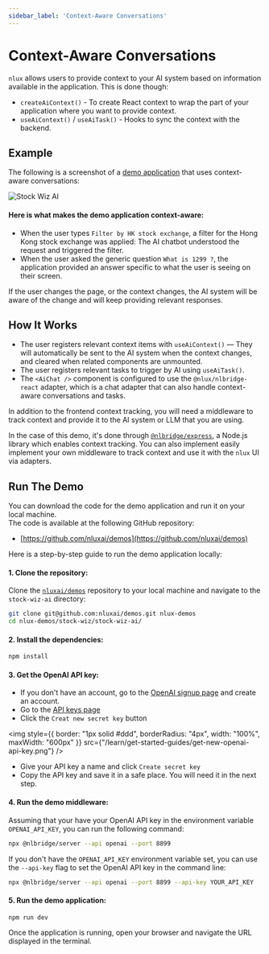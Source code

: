 ```yaml
---
sidebar_label: 'Context-Aware Conversations'
---
```


# Context-Aware Conversations

`nlux` allows users to provide context to your AI system based on information available
in the application. This is done though:

* `createAiContext()` - To create React context to wrap the part of your application where you want to provide context.
* `useAiContext()` / `useAiTask()` - Hooks to sync the context with the backend.

## Example

The following is a screenshot of a [demo application](https://github.com/nluxai/demos) that uses context-aware conversations:

![Stock Wiz AI](/examples/demo-screens/stock-ai-screen-in-action.png)

#### Here is what makes the demo application context-aware:

* When the user types `Filter by HK stock exchange`, a filter for the Hong Kong stock exchange was applied: The AI
chatbot understood the request and triggered the filter.
* When the user asked the generic question `What is 1299 ?`, the application provided an answer specific to what
the user is seeing on their screen.

If the user changes the page, or the context changes, the AI system will be aware of the change and will keep
providing relevant responses.

## How It Works

* The user registers relevant context items with `useAiContext()` — They will automatically be sent to the AI system
when the context changes, and cleared when related components are unmounted.
* The user registers relevant tasks to trigger by AI using `useAiTask()`.
* The `<AiChat />` component is configured to use the `@nlux/nlbridge-react` adapter, which is a chat adapter that
can also handle context-aware conversations and tasks.

In addition to the frontend context tracking, you will need a middleware to track context and provide it to the AI
system or LLM that you are using.

In the case of this demo, it's done through
[`@nlbridge/express`](https://www.npmjs.com/package/@nlbridge/express), a Node.js library which enables context tracking. You
can also implement easily implement your own middleware to track context and use it with the `nlux` UI via adapters.

## Run The Demo

You can download the code for the demo application and run it on your local machine.<br />
The code is available at the following GitHub repository:

* [https://github.com/nluxai/demos](https://github.com/nluxai/demos)

Here is a step-by-step guide to run the demo application locally:

#### 1. Clone the repository:

Clone the [`nluxai/demos`](https://github.com/nluxai/demos) repository to your local machine and navigate to the
`stock-wiz-ai` directory:

```bash
git clone git@github.com:nluxai/demos.git nlux-demos
cd nlux-demos/stock-wiz/stock-wiz-ai/
```

#### 2. Install the dependencies:

```bash
npm install
```

#### 3. Get the OpenAI API key:

* If you don't have an account, go to the <a href="https://platform.openai.com/signup" target="_blank">OpenAI signup page</a> and create an account.
* Go to the <a href="https://platform.openai.com/api-keys" target="_blank">API keys page</a>
* Click the `Creat new secret key` button

<img
    style={{ border: "1px solid #ddd", borderRadius: "4px", width: "100%", maxWidth: "600px" }}
    src={"/learn/get-started-guides/get-new-openai-api-key.png"}
/>

* Give your API key a name and click `Create secret key`
* Copy the API key and save it in a safe place. You will need it in the next step.

#### 4. Run the demo middleware:

Assuming that your have your OpenAI API key in the environment variable `OPENAI_API_KEY`, you can run the following command:

```bash
npx @nlbridge/server --api openai --port 8899
```

If you don't have the `OPENAI_API_KEY` environment variable set, you can use the `--api-key` flag to set the OpenAI API key in the command line:

```bash
npx @nlbridge/server --api openai --port 8899 --api-key YOUR_API_KEY
```

#### 5. Run the demo application:

```bash
npm run dev
```

Once the application is running, open your browser and navigate the URL displayed in the terminal.
